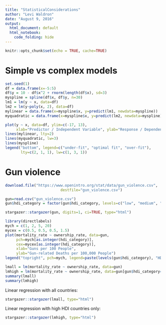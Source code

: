 ```yaml
---
title: "StatisticalConsiderations"
author: "Levi Waldron"
date: "August 9, 2016"
output:
  html_document: default
  html_notebook:
    code_folding: hide
---
```


```r
knitr::opts_chunk$set(echo = TRUE, cache=TRUE)
```

# Simple vs complex models

```r
set.seed(1)
df = data.frame(x=-5:5)
df$y = 10 - df$x^2 + rnorm(length(df$x), sd=3)
myspline = spline(df$x, df$y, n=30)
lm1 = lm(y ~ x, data=df)
lm2 = lm(y~poly(x, 2), data=df)
mylinear = data.frame(x=myspline$x, y=predict(lm1, newdata=myspline))
myquadratic = data.frame(x=myspline$x, y=predict(lm2, newdata=myspline))
```

```r
plot(y ~ x, data=df, ylim=c(-17, 13), 
     xlab="Predictor / Independent Variable", ylab="Response / Dependent Variable")
lines(mylinear, lty=2)
lines(myquadratic, lw=3)
lines(myspline)
legend("bottom", legend=c("under-fit", "optimal fit", "over-fit"), 
       lty=c(2, 1, 1), lw=c(1, 3, 1))
```


# Gun violence
```r
download.file("https://www.openintro.org/stat/data/gun_violence.csv",
                         destfile="gun_violence.csv")
```

```r
gun=read.csv("gun_violence.csv")
gun$hdi_category = factor(gun$hdi_category, levels=c("low", "medium", "high", "very high"))
```

```r
stargazer::stargazer(gun, digits=1, ci=TRUE, type="html")
```

```r
library(directlabels)
mych = c(1, 2, 5, 20)
mycex = c(0.5, 0.5, 0.5, 1.5)
plot(mortality_rate ~ ownership_rate, data=gun,
     pch=mych[as.integer(hdi_category)], 
     cex=mycex[as.integer(hdi_category)],
     xlab="Guns per 100 People",
     ylab="Gun-related Deaths per 100,000 People")
legend("topright", pch=mych, legend=paste(levels(gun$hdi_category), "HDI"))
```
```r
lmall = lm(mortality_rate ~ ownership_rate, data=gun)
lmhigh = lm(mortality_rate ~ ownership_rate, data=gun[gun$hdi_category=="very high", ])
summary(lmall)
summary(lmhigh)
```

Linear regression with all countries:
```r
stargazer::stargazer(lmall, type="html")
```

Linear regression with high HDI countries only:
```r
stargazer::stargazer(lmhigh, type="html")
```




